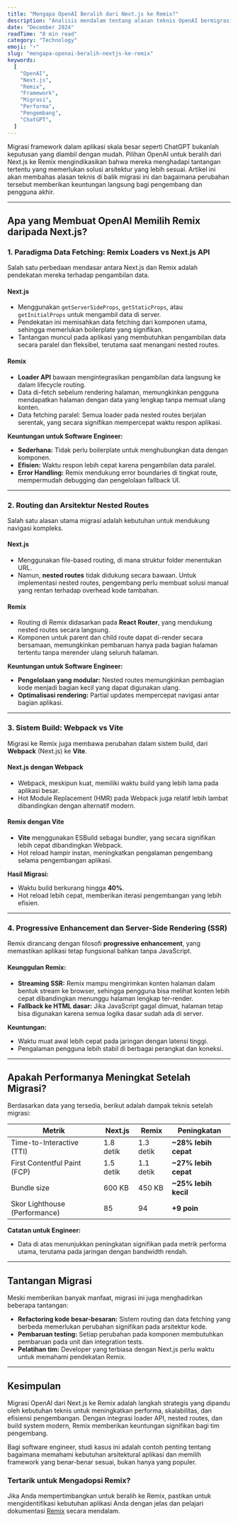 ```yaml
---
title: "Mengapa OpenAI Beralih dari Next.js ke Remix?"
description: "Analisis mendalam tentang alasan teknis OpenAI bermigrasi dari Next.js ke Remix, serta dampak positifnya pada performa aplikasi dan pengalaman pengembang."
date: "December 2024"
readTime: "8 min read"
category: "Technology"
emoji: "⚡"
slug: "mengapa-openai-beralih-nextjs-ke-remix"
keywords:
  [
    "OpenAI",
    "Next.js",
    "Remix",
    "Framework",
    "Migrasi",
    "Performa",
    "Pengembang",
    "ChatGPT",
  ]
---
```


Migrasi framework dalam aplikasi skala besar seperti ChatGPT bukanlah keputusan yang diambil dengan mudah. Pilihan OpenAI untuk beralih dari Next.js ke Remix mengindikasikan bahwa mereka menghadapi tantangan tertentu yang memerlukan solusi arsitektur yang lebih sesuai. Artikel ini akan membahas alasan teknis di balik migrasi ini dan bagaimana perubahan tersebut memberikan keuntungan langsung bagi pengembang dan pengguna akhir.

---

## Apa yang Membuat OpenAI Memilih Remix daripada Next.js?

### 1. Paradigma Data Fetching: Remix Loaders vs Next.js API

Salah satu perbedaan mendasar antara Next.js dan Remix adalah pendekatan mereka terhadap pengambilan data.

#### Next.js

- Menggunakan `getServerSideProps`, `getStaticProps`, atau `getInitialProps` untuk mengambil data di server.
- Pendekatan ini memisahkan data fetching dari komponen utama, sehingga memerlukan boilerplate yang signifikan.
- Tantangan muncul pada aplikasi yang membutuhkan pengambilan data secara paralel dan fleksibel, terutama saat menangani nested routes.

#### Remix

- **Loader API** bawaan mengintegrasikan pengambilan data langsung ke dalam lifecycle routing.
- Data di-fetch sebelum rendering halaman, memungkinkan pengguna mendapatkan halaman dengan data yang lengkap tanpa memuat ulang konten.
- Data fetching paralel: Semua loader pada nested routes berjalan serentak, yang secara signifikan mempercepat waktu respon aplikasi.

**Keuntungan untuk Software Engineer:**

- **Sederhana:** Tidak perlu boilerplate untuk menghubungkan data dengan komponen.
- **Efisien:** Waktu respon lebih cepat karena pengambilan data paralel.
- **Error Handling:** Remix mendukung error boundaries di tingkat route, mempermudah debugging dan pengelolaan fallback UI.

---

### 2. Routing dan Arsitektur Nested Routes

Salah satu alasan utama migrasi adalah kebutuhan untuk mendukung navigasi kompleks.

#### Next.js

- Menggunakan file-based routing, di mana struktur folder menentukan URL.
- Namun, **nested routes** tidak didukung secara bawaan. Untuk implementasi nested routes, pengembang perlu membuat solusi manual yang rentan terhadap overhead kode tambahan.

#### Remix

- Routing di Remix didasarkan pada **React Router**, yang mendukung nested routes secara langsung.
- Komponen untuk parent dan child route dapat di-render secara bersamaan, memungkinkan pembaruan hanya pada bagian halaman tertentu tanpa merender ulang seluruh halaman.

**Keuntungan untuk Software Engineer:**

- **Pengelolaan yang modular:** Nested routes memungkinkan pembagian kode menjadi bagian kecil yang dapat digunakan ulang.
- **Optimalisasi rendering:** Partial updates mempercepat navigasi antar bagian aplikasi.

---

### 3. Sistem Build: Webpack vs Vite

Migrasi ke Remix juga membawa perubahan dalam sistem build, dari **Webpack** (Next.js) ke **Vite**.

#### Next.js dengan Webpack

- Webpack, meskipun kuat, memiliki waktu build yang lebih lama pada aplikasi besar.
- Hot Module Replacement (HMR) pada Webpack juga relatif lebih lambat dibandingkan dengan alternatif modern.

#### Remix dengan Vite

- **Vite** menggunakan ESBuild sebagai bundler, yang secara signifikan lebih cepat dibandingkan Webpack.
- Hot reload hampir instan, meningkatkan pengalaman pengembang selama pengembangan aplikasi.

**Hasil Migrasi:**

- Waktu build berkurang hingga **40%**.
- Hot reload lebih cepat, memberikan iterasi pengembangan yang lebih efisien.

---

### 4. Progressive Enhancement dan Server-Side Rendering (SSR)

Remix dirancang dengan filosofi **progressive enhancement**, yang memastikan aplikasi tetap fungsional bahkan tanpa JavaScript.

#### Keunggulan Remix:

- **Streaming SSR:** Remix mampu mengirimkan konten halaman dalam bentuk stream ke browser, sehingga pengguna bisa melihat konten lebih cepat dibandingkan menunggu halaman lengkap ter-render.
- **Fallback ke HTML dasar:** Jika JavaScript gagal dimuat, halaman tetap bisa digunakan karena semua logika dasar sudah ada di server.

**Keuntungan:**

- Waktu muat awal lebih cepat pada jaringan dengan latensi tinggi.
- Pengalaman pengguna lebih stabil di berbagai perangkat dan koneksi.

---

## Apakah Performanya Meningkat Setelah Migrasi?

Berdasarkan data yang tersedia, berikut adalah dampak teknis setelah migrasi:

<table>
  <thead>
    <tr>
      <th>
        <strong>Metrik</strong>
      </th>
      <th>
        <strong>Next.js</strong>
      </th>
      <th>
        <strong>Remix</strong>
      </th>
      <th>
        <strong>Peningkatan</strong>
      </th>
    </tr>
  </thead>
  <tbody>
    <tr>
      <td>Time-to-Interactive (TTI)</td>
      <td>1.8 detik</td>
      <td>1.3 detik</td>
      <td>
        <strong>~28% lebih cepat</strong>
      </td>
    </tr>
    <tr>
      <td>First Contentful Paint (FCP)</td>
      <td>1.5 detik</td>
      <td>1.1 detik</td>
      <td>
        <strong>~27% lebih cepat</strong>
      </td>
    </tr>
    <tr>
      <td>Bundle size</td>
      <td>600 KB</td>
      <td>450 KB</td>
      <td>
        <strong>~25% lebih kecil</strong>
      </td>
    </tr>
    <tr>
      <td>Skor Lighthouse (Performance)</td>
      <td>85</td>
      <td>94</td>
      <td>
        <strong>+9 poin</strong>
      </td>
    </tr>
  </tbody>
</table>

**Catatan untuk Engineer:**

- Data di atas menunjukkan peningkatan signifikan pada metrik performa utama, terutama pada jaringan dengan bandwidth rendah.

---

## Tantangan Migrasi

Meski memberikan banyak manfaat, migrasi ini juga menghadirkan beberapa tantangan:

- **Refactoring kode besar-besaran:** Sistem routing dan data fetching yang berbeda memerlukan perubahan signifikan pada arsitektur kode.
- **Pembaruan testing:** Setiap perubahan pada komponen membutuhkan pembaruan pada unit dan integration tests.
- **Pelatihan tim:** Developer yang terbiasa dengan Next.js perlu waktu untuk memahami pendekatan Remix.

---

## Kesimpulan

Migrasi OpenAI dari Next.js ke Remix adalah langkah strategis yang dipandu oleh kebutuhan teknis untuk meningkatkan performa, skalabilitas, dan efisiensi pengembangan. Dengan integrasi loader API, nested routes, dan build system modern, Remix memberikan keuntungan signifikan bagi tim pengembang.

Bagi software engineer, studi kasus ini adalah contoh penting tentang bagaimana memahami kebutuhan arsitektural aplikasi dan memilih framework yang benar-benar sesuai, bukan hanya yang populer.

### Tertarik untuk Mengadopsi Remix?

Jika Anda mempertimbangkan untuk beralih ke Remix, pastikan untuk mengidentifikasi kebutuhan aplikasi Anda dengan jelas dan pelajari dokumentasi [Remix](https://remix.run) secara mendalam.
